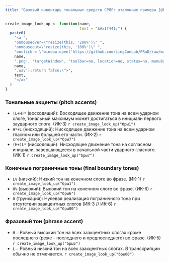 ```yaml
---
title: "Базовый инвентарь тональных средств СРЛЯ: эталонные примеры [@bryzgunova81]"
---
```


```r
create_image_look_up <- function(name,
                                 text = "&#x1f441;") {
  paste0(
    "<a ",
    "onmouseover=\"resize(this, '200%')\" ",
    "onmouseout=\"resize(this, '100%')\" ",
    "onclick = \"window.open('https://github.com/LingConLab/PRuD/raw/main/images/",
    name,
    ".png', 'targetWindow', 'toolbar=no, location=no, status=no, menubar=no, scrollbars=yes, resizable=yes, width=1090px, height=550px, top=25px left=120px'); sound_play('https://github.com/LingConLab/PRuD/raw/main/audio/",
    name,
    ".wav');return false;\">",
    text,
    "</a>"
  )
}
```

### Тональные акценты (pitch accents)

- `(L+H)*` (восходящий): Восходящее движение тона на всем ударном слоге, тональный максимум может достигаться в инициали первого заударного слога. (ИК-3) `r create_image_look_up("бры1")`
- `H*+L` (нисходящий): Нисходящее движение тона на всем ударном гласном или большей его части. (ИК-2) `r create_image_look_up("бры7")`
- `(H+)L*` (нисходящий): Нисходящее движение тона на согласном инициали, завершающееся в начальной части ударного гласного. (ИК-1) `r create_image_look_up("бры7")`

### Конечные пограничные тоны (final boundary tones)

- `L%` (низкий): Низкий тон на конечном слоге во фразе. (ИК-1) `r create_image_look_up("бры1")`
- `H%` (высокий): Высокий тон на конечном слоге во фразе. (ИК-6) `r create_image_look_up("бры6")`
- `0` (трункация): Нулевая реализация пограничного тона при отсутствии заакцентных слогов (ИК-3 // ИК-6) `r create_image_look_up("бры00")`

### Фразовый тон (phrase accent)

- `H-`: Ровный высокий тон на всех заакцентных слогах кроме последнего (реже - последнего и предпоследнего) во фразе. (ИК-5) `r create_image_look_up("бры5")`
- `L-`: Ровный низкий тон на всех заакцентных слогах. В транскрипции обычно не отмечается. `r create_image_look_up("бры00")`

<script>
function sound_play(x) {
    var audio = new Audio();
    audio.src = x;
    audio.play();
  }
function resize(elem, percent) { 
  elem.style.fontSize = percent; 
  }
</script>

